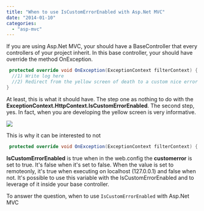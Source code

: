 ```yaml
---
title: "When to use IsCustomErrorEnabled with Asp.Net MVC"
date: "2014-01-10"
categories: 
  - "asp-mvc"
---
```


If you are using Asp.Net MVC, your should have a BaseController that every controllers of your project inherit. In this base controller, your should have override the method OnException.


```csharp
 protected override void OnException(ExceptionContext filterContext) { 
  //1) Write log here 
  //2) Redirect from the yellow screen of death to a custom nice error page 
} 
```

At least, this is what it should have. The step one as nothing to do with the **ExceptionContext.HttpContext.IsCustomErrorEnabled**. The second step, yes. In fact, when you are developing the yellow screen is very informative. 

![](/images/blog/yellowscreenofdeath-400x306.png)

This is why it can be interested to not


```csharp
 protected override void OnException(ExceptionContext filterContext) { if (filterContext.HttpContext.IsCustomErrorEnabled) { filterContext.ExceptionHandled = true; this.View("YourErrorPage").ExecuteResult(this.ControllerContext); } } 
```

**IsCustomErrorEnabled** is true when in the web.config the **customerror** is set to true. It's false when it's set to false. When the value is set to remoteonly, it's true when executing on localhost (127.0.0.1) and false when not. It's possible to use this variable with the IsCustomErrorEnabled and to leverage of it inside your base controller.

To answer the question, when to use `IsCustomErrorEnabled` with Asp.Net MVC
